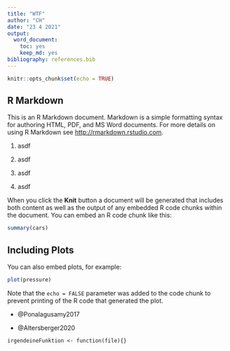 ```yaml
---
title: "WTF"
author: "CH"
date: "23 4 2021"
output: 
  word_document: 
    toc: yes
    keep_md: yes
bibliography: references.bib
---
```


```r
knitr::opts_chunk$set(echo = TRUE)
```

## R Markdown

This is an R Markdown document. Markdown is a simple formatting syntax for authoring HTML, PDF, and MS Word documents. For more details on using R Markdown see <http://rmarkdown.rstudio.com>.

1.  asdf

2.  asdf

3.  asdf

4.  asdf

When you click the **Knit** button a document will be generated that includes both content as well as the output of any embedded R code chunks within the document. You can embed an R code chunk like this:

```r
summary(cars)
```

## Including Plots

You can also embed plots, for example:

```r
plot(pressure)
```

Note that the `echo = FALSE` parameter was added to the code chunk to prevent printing of the R code that generated the plot.

-   @Ponalagusamy2017

-   @Altersberger2020

`irgendeineFunktion <- function(file){}`
